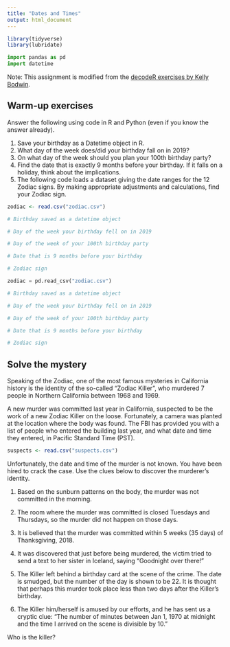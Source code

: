 ```yaml
---
title: "Dates and Times"
output: html_document
---
```


```r
library(tidyverse)
library(lubridate)
```

```python
import pandas as pd
import datetime
```

Note: This assignment is modified from the [decodeR exercises by Kelly Bodwin](https://github.com/kbodwin/decodeR/tree/master/lubridate).

## Warm-up exercises

Answer the following using code in R and Python (even if you know the answer already).

1. Save your birthday as a Datetime object in R.  
2. What day of the week does/did your birthday fall on in 2019?
3. On what day of the week should you plan your 100th birthday party?
4. Find the date that is exactly 9 months before your birthday.  If it falls on a holiday, think about the implications.
5. The following code loads a dataset giving the date ranges for the 12 Zodiac signs.  By making appropriate adjustments and calculations, find your Zodiac sign.

```r
zodiac <- read.csv("zodiac.csv")

# Birthday saved as a datetime object

# Day of the week your birthday fell on in 2019

# Day of the week of your 100th birthday party

# Date that is 9 months before your birthday

# Zodiac sign


```

```python
zodiac = pd.read_csv("zodiac.csv")

# Birthday saved as a datetime object

# Day of the week your birthday fell on in 2019

# Day of the week of your 100th birthday party

# Date that is 9 months before your birthday

# Zodiac sign


```

## Solve the mystery

Speaking of the Zodiac, one of the most famous mysteries in California history is the identity of the so-called "Zodiac Killer", who murdered 7 people in Northern California between 1968 and 1969.

A new murder was committed last year in California, suspected to be the work of a new Zodiac Killer on the loose.  Fortunately, a camera was planted at the location where the body was found.  The FBI has provided you with a list of people who entered the building last year, and what date and time they entered, in Pacific Standard Time (PST).


```r
suspects <- read.csv("suspects.csv")
```

Unfortunately, the date and time of the murder is not known.  You have been hired to crack the case.  Use the clues below to discover the murderer's identity.


1. Based on the sunburn patterns on the body, the murder was not committed in the morning.

2. The room where the murder was committed is closed Tuesdays and Thursdays, so the murder did not happen on those days.

3. It is believed that the murder was committed within 5 weeks (35 days) of Thanksgiving, 2018. 

4. It was discovered that just before being murdered, the victim tried to send a text to her sister in Iceland, saying "Goodnight over there!"

5. The Killer left behind a birthday card at the scene of the crime.  The date is smudged, but the number of the day is shown to be 22.  It is thought that perhaps this murder took place less than two days after the Killer's birthday.

6. The Killer him/herself is amused by our efforts, and he has sent us a cryptic clue:  "The number of minutes between Jan 1, 1970 at midnight and the time I arrived on the scene is divisible by 10."


Who is the killer?




